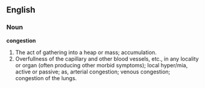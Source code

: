 ==English==

===Noun===

'''congestion'''

#The act of gathering into a heap or mass; accumulation.
#Overfullness of the capillary and other blood vessels, etc., in any locality or organ (often producing other morbid symptoms); local hyper/mia, active or passive; as, arterial congestion; venous congestion; congestion of the lungs.